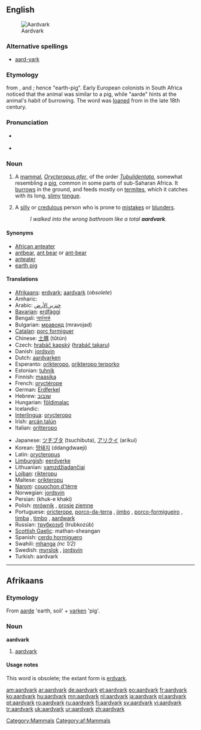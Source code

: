 {{wikipedia}}
{{wikisource1911Enc|Aard-vark}}
==English==
[[Image:Erdferkel-drawing.jpg|thumb|right|Aardvark]]

===Alternative spellings===
* [[aard-vark]]

===Etymology===
{{etyl|af}} from {{term|aarde||earth|lang=af}}, and {{term|vark||pig|lang=af}}; hence "earth-pig". Early European colonists in South Africa noticed that the animal was similar to a pig, while "aarde" hints at the animal's habit of burrowing. The word was [[loan]]ed from {{etyl|af}} in the late 18th century.

===Pronunciation===
* {{i|[[RP]]}} {{IPA|/ˈɑːdˌvɑːk/}}
* {{i|[[US]]}} {{IPA|/ˈɑɹdˌvɑɹk/}}

===Noun===
{{en-noun}}

# A [[mammal]], ''[[Orycteropus afer]]'', of the order ''[[Tubulidentata]]'', somewhat resembling a [[pig]], common in some parts of sub-Saharan Africa.  It [[burrow]]s in the ground, and feeds mostly on [[termite]]s, which it catches with its long, [[slimy]] [[tongue]].
# {{slang|particularly in the southeast|_|US}} A [[silly]] or [[credulous]] person who is prone to [[mistakes]] or [[blunders]].
#: ''I walked into the wrong bathroom like a total '''aardvark'''.''

====Synonyms====
* [[African anteater]]
* [[antbear]], [[ant bear]] or [[ant-bear]]
* [[anteater]]
* [[earth pig]]

====Translations====
{{trans-top|mammal}}
* [[Afrikaans]]: [[erdvark]]; [[aardvark#Afrikaans|aardvark]] (''obsolete'')
* Amharic: {{tø|am|ጃርት|tr=jart|sc=Ethi}}
* Arabic: [[خنزير الأرض]]
* [[Bavarian]]: [[erdfàggi]]
* Bengali: [[আর্ডভার্ক]]
* Bulgarian: [[мравояд]] (mravojad) {{m}}
* [[Catalan]]: [[porc formiguer]] {{m}}
* Chinese: [[土豚]] (tǔtún)
* Czech: [[hrabáč kapský]] ([[hrabáč takaru]]) {{m}}
* Danish: [[jordsvin]] {{n}}
* Dutch: [[aardvarken]] {{n}}
* Esperanto: [[orikteropo]], [[orikteropo terporko]]
* Estonian: [[tuhnik]]
* Finnish: [[maasika#Finnish|maasika]]
* French: [[oryctérope]] {{m}}
* German: [[Erdferkel]] {{n}}
* Hebrew: [[שנבוב]] {{m}}
* Hungarian: [[földimalac]]
* Icelandic: {{t-|is|jarðsvín|n}}
* [[Interlingua]]: [[orycteropo]]
* Irish: [[arcán talún]] {{m}}
* Italian: [[oritteropo]] {{m}}
{{trans-mid}}
* Japanese: [[ツチブタ]] (tsuchibuta), [[アリクイ]] (arikui)
* Korean: [[땅돼지]] (ddangdwaeji)
* Latin: [[orycteropus]] {{m}}
* [[Limburgish]]: [[eerdverke]]
* Lithuanian: [[vamzdžiadančiai]] {{g|Lithuanian}}
* [[Lojban]]: [[rikteropu]]
* Maltese: [[orikteropu]] {{m}}
* [[Narom]]: [[couochon d'tèrre|couochon d’tèrre]] {{m}}
* Norwegian: [[jordsvin]] {{n}}
* Persian: {{fa-Arab|[[خوک خاکی]]}} (khuk-e khaki)
* Polish: [[mrównik]] {{m}}, [[prosię]] [[ziemny|ziemne]] {{n}}
* Portuguese: [[oricterope]], [[porco-da-terra]] {{m}}, [[jimbo]] {{m}}, [[porco-formigueiro]] {{m}}, [[timba]] {{f}}, [[timbo]] {{m}}, [[aardwark]] {{m}}
* Russian: [[трубкозуб]] (trubkozúb) {{m}}
* [[Scottish Gaelic]]: mathan-sheangan {{m}}
* Spanish: [[cerdo hormiguero]] {{m}}
* Swahili: [[mhanga]] ''(nc 1/2)''
* Swedish: [[myrslok]] {{c}}, [[jordsvin]] {{n}}
* Turkish: aardvark
{{trans-bottom}}

[[Category:Mammals]]

----

==Afrikaans==

===Etymology===
From {{etyl|nl|af}} [[aarde]] 'earth, soil' + [[varken]] 'pig'.

===Noun===
'''aardvark'''

# {{obsolete|lang=af}} [[#English|aardvark]]

====Usage notes====
This word is obsolete; the extant form is [[erdvark]].

[[Category:af:Mammals]]

[[am:aardvark]]
[[ar:aardvark]]
[[de:aardvark]]
[[et:aardvark]]
[[eo:aardvark]]
[[fr:aardvark]]
[[ko:aardvark]]
[[hu:aardvark]]
[[mn:aardvark]]
[[nl:aardvark]]
[[ja:aardvark]]
[[pl:aardvark]]
[[pt:aardvark]]
[[ro:aardvark]]
[[ru:aardvark]]
[[fi:aardvark]]
[[sv:aardvark]]
[[vi:aardvark]]
[[tr:aardvark]]
[[uk:aardvark]]
[[ur:aardvark]]
[[zh:aardvark]]